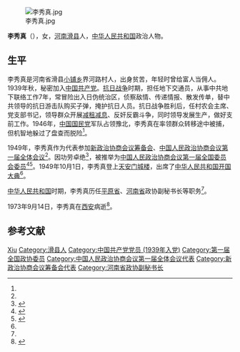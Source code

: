 {{Otheruses|other=名为李秀真的其他人物|李秀真}}
[[File:李秀真.jpg|thumb]]

'''李秀真'''（{{bd|1901年||1973年|9月14日}}），女，[[河南省|河南]][[滑县|滑县]]人，[[中华人民共和国|中华人民共和国]]政治人物。

== 生平 ==
李秀真是河南省滑县[[小铺乡|小铺乡]]界河路村人，出身贫苦，年轻时曾给富人当佣人。1939年秋，秘密加入[[中国共产党|中国共产党]]。[[抗日战争|抗日战争]]时期，担任地下交通员，从事中共地下联络工作7年，常冒险出入日伪统治区，侦察敌情、传递情报、散发传单，替中共领导的抗日游击队购买子弹，掩护抗日人员。抗日战争胜利后，任村农会主席、党支部书记，领导群众开展[[减租减息|减租减息]]、反奸反霸斗争，同时领导发展生产，做好支前工作。1946年，[[中国国民党|中国国民党]]军队占领豫北，李秀真在率领群众转移途中被捕，但机智地躲过了盘查而脱险<ref name=aydy/>。

1949年，李秀真作为代表参加[[新政治协商会议筹备会|新政治协商会议筹备会]]、[[中国人民政治协商会议第一届全体会议|中国人民政治协商会议第一届全体会议]]<ref name=aydy/>。因功劳卓绝<ref>{{cite book|title=河南省志 青年运动志 ; 河南省志. 妇女运动志|url=http://books.google.com/books?id=hnG6AAAAIAAJ|year=1993|publisher=河南人民出版社|pages=114–115}}</ref>，被推举为[[中国人民政治协商会议第一届全国委员会委员名单|中国人民政治协商会议第一届全国委员会委员]]<ref>{{cite book|title=河南文史资料选辑, 第 26 期|url=http://books.google.com/books?id=KI0wAAAAMAAJ|year=1988|publisher=中国人民政治协商会议河南省委员会文史资料研究委员会|page=90}}</ref><ref>{{cite news|title=安阳大事回眸|url=http://www.aysqw.com.cn/xxshow.asp?id=237|accessdate=2014-12-03|newspaper=安阳市地方史志办公室|archive-url=https://web.archive.org/web/20150401025259/http://aysqw.com.cn/xxshow.asp?id=237|archive-date=2015-04-01|dead-url=yes}}</ref>。1949年10月1日，李秀真登上[[天安门城楼|天安门城楼]]，出席了[[中华人民共和国开国大典|中华人民共和国开国大典]]<ref name=aydy/>。

[[中华人民共和国|中华人民共和国]]时期，李秀真历任[[平原省|平原省]]、[[河南省|河南省]]政协副秘书长等职务<ref name=aydy/>。

1973年9月14日，李秀真在[[西安|西安]]病逝<ref name=aydy>{{cite news|title=安阳第一位全国政协委员——李秀真|url=http://www.ayrbs.com/epaper/html/2013-03/12/content_104371.htm|accessdate=2014-12-03|newspaper=安阳日报|archive-date=2016-03-04|archive-url=https://web.archive.org/web/20160304105021/http://www.ayrbs.com/epaper/html/2013-03/12/content_104371.htm|dead-url=no}}</ref>。

== 参考文献 ==
{{reflist}}

{{Navboxes 
| title  = 李秀真在[[中华全国妇女联合会|中华全国妇女联合会]]的职务
| list1  =
{{中华全国民主妇女联合会第一届执行委员会}}
{{中华全国民主妇女联合会第二届执行委员会}}
}}

{{Authority control}}
{{DEFAULTSORT:Li李}}
[[Category:李姓|Xiu]]
[[Category:滑县人|Category:滑县人]]
[[Category:中国共产党党员_(1939年入党)|Category:中国共产党党员 (1939年入党)]]
[[Category:第一届全国政协委员|Category:第一届全国政协委员]]
[[Category:中国人民政治协商会议第一届全体会议代表|Category:中国人民政治协商会议第一届全体会议代表]]
[[Category:新政治协商会议筹备会代表|Category:新政治协商会议筹备会代表]]
[[Category:河南省政协副秘书长|Category:河南省政协副秘书长]]
